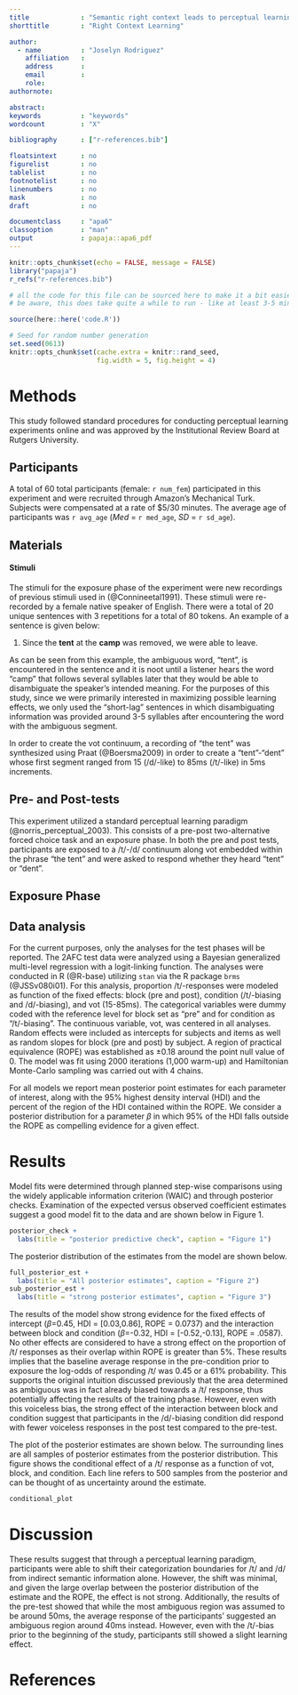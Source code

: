 ```yaml
---
title             : "Semantic right context leads to perceptual learning of stop consonants in English"
shorttitle        : "Right Context Learning"

author: 
  - name          : "Joselyn Rodriguez"
    affiliation   : 
    address       : 
    email         : 
    role:        
authornote:

abstract: 
keywords          : "keywords"
wordcount         : "X"

bibliography      : ["r-references.bib"]

floatsintext      : no
figurelist        : no
tablelist         : no
footnotelist      : no
linenumbers       : no
mask              : no
draft             : no

documentclass     : "apa6"
classoption       : "man"
output            : papaja::apa6_pdf
---
```


```r
knitr::opts_chunk$set(echo = FALSE, message = FALSE)
library("papaja")
r_refs("r-references.bib")

# all the code for this file can be sourced here to make it a bit easier to work with
# be aware, this does take quite a while to run - like at least 3-5 minutes - so don't be alarmed if it doesn't run immediately

source(here::here('code.R')) 
```

```r
# Seed for random number generation
set.seed(0613)
knitr::opts_chunk$set(cache.extra = knitr::rand_seed, 
                      fig.width = 5, fig.height = 4)
```

# Methods
This study followed standard procedures for conducting perceptual learning experiments online and was approved by the Institutional Review Board at Rutgers University. 


## Participants
A total of 60 total participants (female: `r num_fem`) participated in this experiment and were recruited through Amazon's Mechanical Turk. Subjects were compensated at a rate of $5/30 minutes. The average age of participants was `r avg_age` (*Med* = `r med_age`, *SD* = `r sd_age`). 

## Materials

#### Stimuli
The stimuli for the exposure phase of the experiment were new recordings of previous stimuli used in (@Connineetal1991). These stimuli were re-recorded by a female native speaker of English. There were a total of 20 unique sentences with 3 repetitions for a total of 80 tokens. An example of a sentence is given below: 

(1) Since the **tent** at the **camp** was removed, we were able to leave.

As can be seen from this example, the ambiguous word, "tent", is encountered in the sentence and it is noot until a listener hears the word "camp" that follows several syllables later that they would be able to disambiguate the speaker's intended meaning. For the purposes of this study, since we were primarily interested in maximizing possible learning effects, we only used the "short-lag" sentences in which disambiguating information was provided around 3-5 syllables after encountering the word with the ambiguous segment. 

In order to create the vot continuum, a recording of "the tent" was synthesized using Praat (@Boersma2009) in order to create a "tent"-"dent" whose first segment ranged from 15 (/d/-like) to 85ms (/t/-like) in 5ms increments.  


## Pre- and Post-tests
This experiment utilized a standard perceptual learning paradigm (@norris_perceptual_2003). This consists of a pre-post two-alternative forced choice task and an exposure phase. In both the pre and post tests, participants are exposed to a /t/-/d/ continuum along vot embedded within the phrase "the tent" and were asked to respond whether they heard "tent" or "dent".

## Exposure Phase

## Data analysis
For the current purposes, only the analyses for the test phases will be reported. The 2AFC test data were analyzed using a Bayesian generalized multi-level regression with a logit-linking function. The analyses were conducted in R (@R-base) utilizing `stan` via the R package `brms` (@JSSv080i01). For this analysis, proportion /t/-responses were modeled as function of the fixed effects: block (pre and post), condition (/t/-biasing and /d/-biasing), and vot (15-85ms). The categorical variables were dummy coded with the reference level for block set as "pre" and for condition as "/t/-biasing". The continuous variable, vot, was centered in all analyses. Random effects were included as intercepts for subjects and items as well as random slopes for block (pre and post) by subject. A region of practical equivalence (ROPE) was established as ±0.18 around the point null value of 0. The model was fit using 2000 iterations (1,000 warm-up) and Hamiltonian Monte-Carlo sampling was carried out with 4 chains.

For all models we report mean posterior point estimates for each parameter of interest, along with the 95% highest density interval (HDI) and the percent of the region of the HDI contained within the ROPE. We consider a posterior distribution for a parameter $\beta$ in which 95% of the HDI falls outside the ROPE as compelling evidence for a given effect.

# Results
Model fits were determined through planned step-wise comparisons using the widely applicable information criterion (WAIC) and through posterior checks. Examination of the expected versus observed coefficient estimates suggest a good model fit to the data and are shown below in Figure 1.

```r
posterior_check +
  labs(title = "posterior predictive check", caption = "Figure 1") 
```


The posterior distribution of the estimates from the model are shown below. 

```r
full_posterior_est +
  labs(title = "All posterior estimates", caption = "Figure 2")
sub_posterior_est +
  labs(title = "strong posterior estimates", caption = "Figure 3")
```

The results of the model show strong evidence for the fixed effects of intercept ($\beta$=0.45, HDI = [0.03,0.86], ROPE = 0.0737) and the interaction between block and condition ($\beta$=-0.32, HDI = [-0.52,-0.13], ROPE = .0587). No other effects are considered to have a strong effect on the proportion of /t/ responses as their overlap within ROPE is greater than 5%. These results implies that the baseline average response in the pre-condition prior to exposure the log-odds of responding /t/ was 0.45 or a 61% probability. This supports the original intuition discussed previously that the area determined as ambiguous was in fact already biased towards a /t/ response, thus potentially affecting the results of the training phase. However, even with this voiceless bias, the strong effect of the interaction between block and condition suggest that participants in the /d/-biasing condition did respond with fewer voiceless responses in the post test compared to the pre-test. 


The plot of the posterior estimates are shown below. The surrounding lines are all samples of posterior estimates from the posterior distribution. This figure shows the conditional effect of a /t/ response as a function of vot, block, and condition. Each line refers to 500 samples from the posterior and can be thought of as uncertainty around the estimate.

```r
conditional_plot 
```

# Discussion
These results suggest that through a perceptual learning paradigm, participants were able to shift their categorization boundaries for /t/ and /d/ from indirect semantic information alone. However, the shift was minimal, and given the large overlap between the posterior distribution of the estimate and the ROPE, the effect is not strong. Additionally, the results of the pre-test showed that while the most ambiguous region was assumed to be around 50ms, the average response of the participants' suggested an ambiguous region around 40ms instead. However, even with the /t/-bias prior to the beginning of the study, participants still showed a slight learning effect. 

\newpage

# References

\begingroup
\setlength{\parindent}{-0.5in}
\setlength{\leftskip}{0.5in}

<div id="refs" custom-style="Bibliography"></div>
\endgroup
